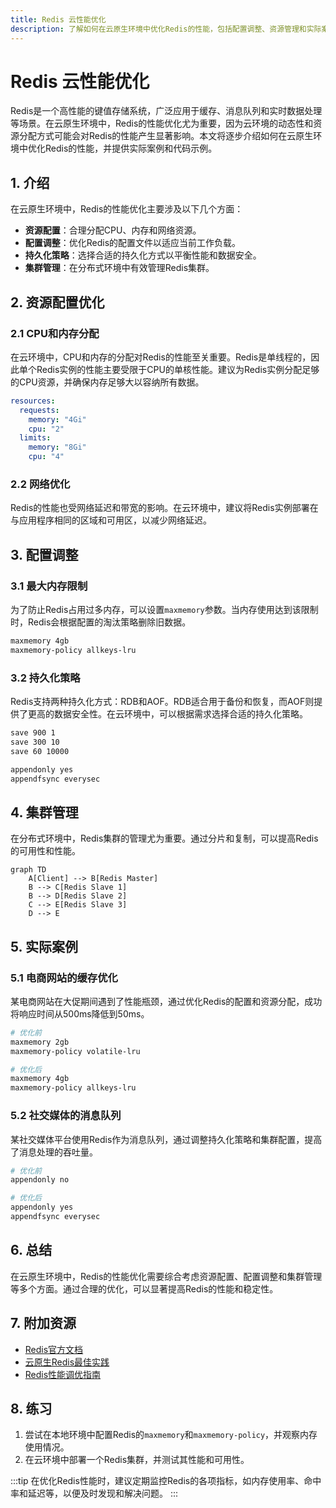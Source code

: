 ```yaml
---
title: Redis 云性能优化
description: 了解如何在云原生环境中优化Redis的性能，包括配置调整、资源管理和实际案例。
---
```


# Redis 云性能优化

Redis是一个高性能的键值存储系统，广泛应用于缓存、消息队列和实时数据处理等场景。在云原生环境中，Redis的性能优化尤为重要，因为云环境的动态性和资源分配方式可能会对Redis的性能产生显著影响。本文将逐步介绍如何在云原生环境中优化Redis的性能，并提供实际案例和代码示例。

## 1. 介绍

在云原生环境中，Redis的性能优化主要涉及以下几个方面：

- **资源配置**：合理分配CPU、内存和网络资源。
- **配置调整**：优化Redis的配置文件以适应当前工作负载。
- **持久化策略**：选择合适的持久化方式以平衡性能和数据安全。
- **集群管理**：在分布式环境中有效管理Redis集群。

## 2. 资源配置优化

### 2.1 CPU和内存分配

在云环境中，CPU和内存的分配对Redis的性能至关重要。Redis是单线程的，因此单个Redis实例的性能主要受限于CPU的单核性能。建议为Redis实例分配足够的CPU资源，并确保内存足够大以容纳所有数据。

```yaml
resources:
  requests:
    memory: "4Gi"
    cpu: "2"
  limits:
    memory: "8Gi"
    cpu: "4"
```

### 2.2 网络优化

Redis的性能也受网络延迟和带宽的影响。在云环境中，建议将Redis实例部署在与应用程序相同的区域和可用区，以减少网络延迟。

## 3. 配置调整

### 3.1 最大内存限制

为了防止Redis占用过多内存，可以设置`maxmemory`参数。当内存使用达到该限制时，Redis会根据配置的淘汰策略删除旧数据。

```bash
maxmemory 4gb
maxmemory-policy allkeys-lru
```

### 3.2 持久化策略

Redis支持两种持久化方式：RDB和AOF。RDB适合用于备份和恢复，而AOF则提供了更高的数据安全性。在云环境中，可以根据需求选择合适的持久化策略。

```bash
save 900 1
save 300 10
save 60 10000

appendonly yes
appendfsync everysec
```

## 4. 集群管理

在分布式环境中，Redis集群的管理尤为重要。通过分片和复制，可以提高Redis的可用性和性能。

```mermaid
graph TD
    A[Client] --> B[Redis Master]
    B --> C[Redis Slave 1]
    B --> D[Redis Slave 2]
    C --> E[Redis Slave 3]
    D --> E
```

## 5. 实际案例

### 5.1 电商网站的缓存优化

某电商网站在大促期间遇到了性能瓶颈，通过优化Redis的配置和资源分配，成功将响应时间从500ms降低到50ms。

```bash
# 优化前
maxmemory 2gb
maxmemory-policy volatile-lru

# 优化后
maxmemory 4gb
maxmemory-policy allkeys-lru
```

### 5.2 社交媒体的消息队列

某社交媒体平台使用Redis作为消息队列，通过调整持久化策略和集群配置，提高了消息处理的吞吐量。

```bash
# 优化前
appendonly no

# 优化后
appendonly yes
appendfsync everysec
```

## 6. 总结

在云原生环境中，Redis的性能优化需要综合考虑资源配置、配置调整和集群管理等多个方面。通过合理的优化，可以显著提高Redis的性能和稳定性。

## 7. 附加资源

- [Redis官方文档](https://redis.io/documentation)
- [云原生Redis最佳实践](https://cloud.google.com/redis/docs/best-practices)
- [Redis性能调优指南](https://redis.io/topics/benchmarks)

## 8. 练习

1. 尝试在本地环境中配置Redis的`maxmemory`和`maxmemory-policy`，并观察内存使用情况。
2. 在云环境中部署一个Redis集群，并测试其性能和可用性。

:::tip
在优化Redis性能时，建议定期监控Redis的各项指标，如内存使用率、命中率和延迟等，以便及时发现和解决问题。
:::